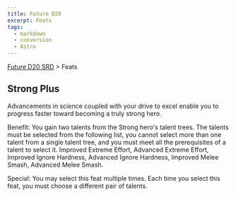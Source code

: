 ```yaml
---
title: Future D20
excerpt: Feats
tags:
  - markdown
  - conversion
  - Astro
---
```






[Future D20 SRD]( / ) > Feats




## Strong Plus


Advancements in science coupled with your drive to excel enable you to progress faster toward becoming a truly strong hero.


Benefit: You gain two talents from the Strong hero's talent trees. The talents must be selected from the following list, you cannot select more than one talent from a single talent tree, and you must meet all the prerequisites of a talent to select it. Improved Extreme Effort, Advanced Extreme Effort, Improved Ignore Hardness, Advanced Ignore Hardness, Improved Melee Smash, Advanced Melee Smash.


Special: You may select this feat multiple times. Each time you select this feat, you must choose a different pair of talents.



